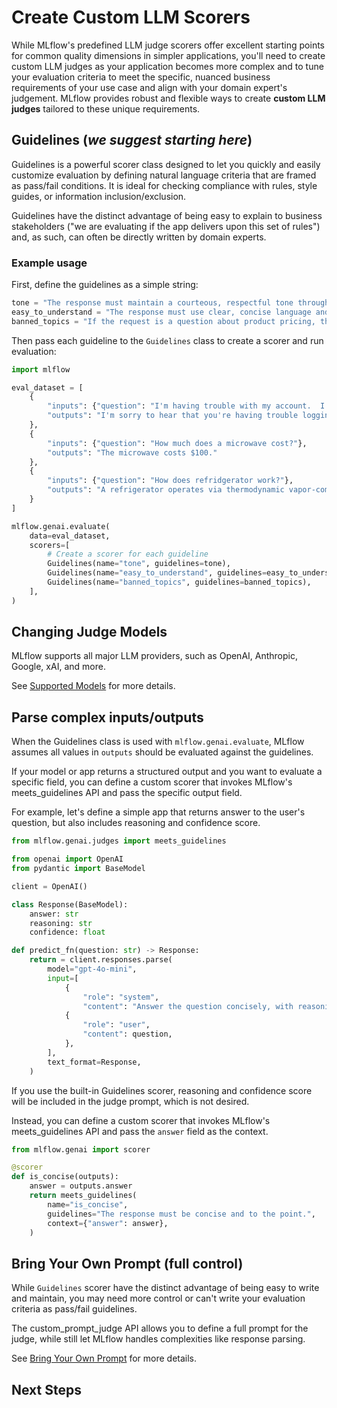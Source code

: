 
# Create Custom LLM Scorers

While MLflow's predefined LLM judge scorers offer excellent starting points for common quality dimensions in simpler applications, you'll need to create custom LLM judges as your application becomes more complex and to tune your evaluation criteria to meet the specific, nuanced business requirements of your use case and align with your domain expert's judgement. MLflow provides robust and flexible ways to create **custom LLM judges** tailored to these unique requirements.

## Guidelines  (*we suggest starting here*)

<APILink fn="mlflow.genai.scorers.Guidelines">Guidelines</APILink> is a powerful scorer class designed to let you quickly and easily customize evaluation by defining natural language criteria that are framed as pass/fail conditions. It is ideal for checking compliance with rules, style guides, or information inclusion/exclusion.

Guidelines have the distinct advantage of being easy to explain to business stakeholders ("we are evaluating if the app delivers upon this set of rules") and, as such, can often be directly written by domain experts.


### Example usage

First, define the guidelines as a simple string:

```python
tone = "The response must maintain a courteous, respectful tone throughout.  It must show empathy for customer concerns."
easy_to_understand = "The response must use clear, concise language and structures responses logically.  It must avoids jargon or explains technical terms when used."
banned_topics = "If the request is a question about product pricing, the response must politely decline to answer and refer the user to the pricing page."
```

Then pass each guideline to the `Guidelines` class to create a scorer and run evaluation:

```python
import mlflow

eval_dataset = [
    {
        "inputs": {"question": "I'm having trouble with my account.  I can't log in."},
        "outputs": "I'm sorry to hear that you're having trouble logging in. Please provide me with your username and the specific issue you're experiencing, and I'll be happy to help you resolve it."
    },
    {
        "inputs": {"question": "How much does a microwave cost?"},
        "outputs": "The microwave costs $100."
    },
    {
        "inputs": {"question": "How does refridgerator work?"},
        "outputs": "A refrigerator operates via thermodynamic vapor-compression cycles utilizing refrigerant phase transitions. The compressor pressurizes vapor which condenses externally, then expands through evaporator coils to absorb internal heat through endothermic vaporization."
    }
]

mlflow.genai.evaluate(
    data=eval_dataset,
    scorers=[
        # Create a scorer for each guideline
        Guidelines(name="tone", guidelines=tone),
        Guidelines(name="easy_to_understand", guidelines=easy_to_understand),
        Guidelines(name="banned_topics", guidelines=banned_topics),
    ],
)
```

<ImageBox src="/images/mlflow-3/eval-monitor/scorers/guideline-scorers-results.png" alt="Guidelines scorers result" />

## Changing Judge Models

MLflow supports all major LLM providers, such as OpenAI, Anthropic, Google, xAI, and more.

See [Supported Models](/genai/eval-monitor/scorers/llm-judge/index#supported-models) for more details.


## Parse complex inputs/outputs

When the <APILink fn="mlflow.genai.scorers.Guidelines">Guidelines</APILink> class is used with `mlflow.genai.evaluate`, MLflow assumes all values in ``outputs`` should be evaluated against the guidelines.

If your model or app returns a structured output and you want to evaluate a specific field, you can define a custom scorer that invokes MLflow's <APILink fn="mlflow.genai.judges.meets_guidelines">meets_guidelines</APILink> API and pass the specific output field.

For example, let's define a simple app that returns answer to the user's question, but also includes reasoning and confidence score.

```python
from mlflow.genai.judges import meets_guidelines

from openai import OpenAI
from pydantic import BaseModel

client = OpenAI()

class Response(BaseModel):
    answer: str
    reasoning: str
    confidence: float

def predict_fn(question: str) -> Response:
    return = client.responses.parse(
        model="gpt-4o-mini",
        input=[
            {
                "role": "system",
                "content": "Answer the question concisely, with reasoning and confidence score."},
            {
                "role": "user",
                "content": question,
            },
        ],
        text_format=Response,
    )
```

If you use the built-in <APILink fn="mlflow.genai.scorers.Guidelines">Guidelines</APILink> scorer, reasoning and confidence score will be included in the judge prompt, which is not desired.

Instead, you can define a custom scorer that invokes MLflow's <APILink fn="mlflow.genai.judges.meets_guidelines">meets_guidelines</APILink> API and pass the `answer` field as the context.

```python
from mlflow.genai import scorer

@scorer
def is_concise(outputs):
    answer = outputs.answer
    return meets_guidelines(
        name="is_concise",
        guidelines="The response must be concise and to the point.",
        context={"answer": answer},
    )
```

## Bring Your Own Prompt (full control)

While `Guidelines` scorer have the distinct advantage of being easy to write and maintain, you may need more control or can't write your evaluation criteria as pass/fail guidelines.

The <APILink fn="mlflow.genai.judges.custom_prompt_judge">custom_prompt_judge</APILink> API allows you to define a full prompt for the judge, while still let MLflow handles complexities like response parsing.

See [Bring Your Own Prompt](/genai/eval-monitor/scorers/llm-judge/prompt) for more details.


## Next Steps


<TilesGrid>
  <TileCard
    icon={Bot}
    title="Evaluate Agents"
    description="Learn how to evaluate AI agents with specialized techniques and scorers"
    href="/genai/eval-monitor/running-evaluation/agents"
  />
  <TileCard
    icon={GitBranch}
    title="Evaluate Traces"
    description="Evaluate production traces to understand and improve your AI application's behavior"
    href="/genai/eval-monitor/running-evaluation/traces"
  />
  <TileCard
    icon={MessageSquare}
    title="Collect User Feedback"
    description="Integrate user feedback to continuously improve your evaluation criteria and model performance"
    href="/genai/assessments/feedback/"
  />
</TilesGrid>